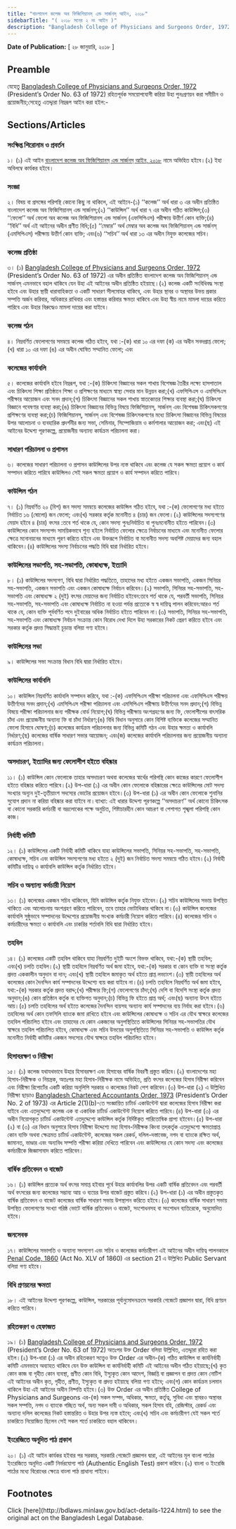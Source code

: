```yaml
---
title: "বাংলাদেশ কলেজ অব ফিজিশিয়ানস্ এন্ড সার্জনস্ আইন, ২০১৮"
sidebarTitle: "( ২০১৮ সনের ২ নং আইন )"
description: "Bangladesh College of Physicians and Surgeons Order, 1972 রহিতপূর্বক সময়োপযোগী করিয়া উহা পুনঃপ্রণয়নকল্পে প্রণীত আইন"
---
```


**Date of Publication:** [ ২৮ জানুয়ারি, ২০১৮ ]

## Preamble

যেহেতু [Bangladesh College of Physicians and Surgeons Order, 1972](/laws/volume-15/act-395 "Bangladesh College of Physicians and Surgeons Order, 1972 ") (President’s Order No. 63 of 1972) রহিতপূর্বক সময়োপযোগী করিয়া উহা পুনঃপ্রণয়ন করা সমীচীন ও প্রয়োজনীয়;সেহেতু এতদ্দ্বারা নিম্নরূপ আইন করা হইল:-

## Sections/Articles

### সংক্ষিপ্ত শিরোনাম ও প্রবর্তন

১। (১) এই আইন [বাংলাদেশ কলেজ অব ফিজিশিয়ানস্ এন্ড সার্জনস্ আইন, ২০১৮](/laws/volume-48/act-1224 "বাংলাদেশ কলেজ অব ফিজিশিয়ানস্ এন্ড সার্জনস্ আইন, ২০১৮") নামে অভিহিত হইবে।(২) ইহা অবিলম্বে কার্যকর হইবে।

### সংজ্ঞা

২। বিষয় বা প্রসঙ্গের পরিপন্থি কোনো কিছু না থাকিলে, এই আইনে-(১) ‘‘কলেজ’’ অর্থ ধারা ৩ এর অধীন প্রতিষ্ঠিত বাংলাদেশ কলেজ অব ফিজিশিয়ানস্ এন্ড সার্জনস্;(২) ‘‘কাউন্সিল’’ অর্থ ধারা ৭ এর অধীন গঠিত কাউন্সিল;(৩) ‘‘ফেলো’’ অর্থ ফেলো অব কলেজ অব ফিজিশিয়ানস্ এন্ড সার্জনস্ (এফসিপিএস) পরীক্ষায় উত্তীর্ণ কোন ব্যক্তি;(৪) ‘‘বিধি’’ অর্থ এই আইনের অধীন প্রণীত বিধি;(৫) ‘‘মেম্বার’’ অর্থ মেম্বার অব কলেজ অব ফিজিশিয়ানস্ এন্ড সার্জনস্ (এমসিপিএস) পরীক্ষায় উত্তীর্ণ কোন ব্যক্তি; এবং(৬) ‘‘সচিব’’ অর্থ ধারা ১৩ এর অধীন নিযুক্ত কলেজের সচিব।

### কলেজ প্রতিষ্ঠা

৩। (১) [Bangladesh College of Physicians and Surgeons Order, 1972](/laws/volume-15/act-395 "Bangladesh College of Physicians and Surgeons Order, 1972 ") (President’s Order No. 63 of 1972) এর অধীন প্রতিষ্ঠিত বাংলাদেশ কলেজ অব ফিজিশিয়ানস্ এন্ড সার্জনস্ এমনভাবে বহাল থাকিবে যেন উহা এই আইনের অধীন প্রতিষ্ঠিত হইয়াছে।(২) কলেজ একটি সংবিধিবদ্ধ সংস্থা হইবে এবং উহার স্থায়ী ধারাবাহিকতা ও একটি সাধারণ সীলমোহর থাকিবে, এবং উহার স্থাবর ও অস্থাবর উভয় প্রকার সম্পত্তি অর্জন করিবার, অধিকারে রাখিবার এবং হস্তান্তর করিবার ক্ষমতা থাকিবে এবং উহা স্বীয় নামে মামলা দায়ের করিতে পারিবে এবং উহার বিরুদ্ধেও মামলা দায়ের করা যাইবে।

### কলেজ গঠন

৪। নিম্নবর্ণিত ফেলোগণের সমন্বয়ে কলেজ গঠিত হইবে, যথা :-(ক) ধারা ১০ এর দফা (ক) এর অধীন সনদপ্রাপ্ত ফেলো;(খ) ধারা ১০ এর দফা (ঙ) এর অধীন ঘোষিত সম্মানিত ফেলো; এবং

### কলেজের কার্যাবলি

৫। কলেজের কার্যাবলি হইবে নিম্নরূপ, যথা :-(ক) চিকিৎসা বিজ্ঞানের সকল শাখায় বিশেষজ্ঞ তৈরীর লক্ষ্যে হাসপাতাল এবং চিকিৎসা শিক্ষা প্রতিষ্ঠানে শিক্ষা ও প্রশিক্ষণের মাধ্যমে স্বাস্থ্য সেবার মান উন্নয়ন করা;(খ) এফসিপিএস ও এমসিপিএস পরীক্ষার আয়োজন এবং সনদ প্রদান;(গ) চিকিৎসা বিজ্ঞানের সকল শাখায় স্নাতকোত্তর শিক্ষার ব্যবস্থা করা;(ঘ) চিকিৎসা বিজ্ঞানে গবেষণার ব্যবস্থা করা;(ঙ) চিকিৎসা বিজ্ঞানের বিভিন্ন বিষয়ে ফিজিশিয়ানস্, সার্জনস্ এবং বিশেষজ্ঞ চিকিৎসকগণের প্রশিক্ষণের ব্যবস্থা করা;(চ) ফিজিশিয়ানস্, সার্জনস্ এবং বিশেষজ্ঞ চিকিৎসকগণের মধ্যে চিকিৎসা বিজ্ঞানের বিভিন্ন বিষয়ের উপর আলোচনা ও ব্যবহারিক প্রদর্শনীর জন্য সভা, সেমিনার, সিম্পোজিয়াম ও কর্মশালার আয়োজন করা; এবং(ছ) এই আইনের উদ্দেশ্য পূরণকল্পে, প্রয়োজনীয় অন্যান্য কার্যক্রম পরিচালনা করা।

### সাধারণ পরিচালনা ও প্রশাসন

৬। কলেজের সাধারণ পরিচালনা ও প্রশাসন কাউন্সিলের উপর ন্যস্ত থাকিবে এবং কলেজ যে সকল ক্ষমতা প্রয়োগ ও কার্য সম্পাদন করিতে পারিবে কাউন্সিলও সেই সকল ক্ষমতা প্রয়োগ ও কার্য সম্পাদন করিতে পারিবে।

### কাউন্সিল গঠন

৭। (১) নিম্নবর্ণিত ২০ (বিশ) জন সদস্য সমন্বয়ে কলেজের কাউন্সিল গঠিত হইবে, যথা :-(ক) ফেলোগণের মধ্য হইতে নির্বাচিত ১৬ (ষোলো) জন ফেলো; এবং(খ) সরকার কর্তৃক মনোনীত ৪ (চার) জন ফেলো।(২) কাউন্সিলের সদস্যগণের মেয়াদ হইবে ৪ (চার) বৎসর :তবে শর্ত থাকে যে, কোন সদস্য পুনঃনির্বাচিত বা পুনঃমনোনীত হইতে পারিবেন।(৩) কাউন্সিলের কোন সদস্যপদ সাময়িকভাবে শূন্য হইলে নির্বাচিত ফেলোর ক্ষেত্রে নির্বাচনের মাধ্যমে এবং মনোনীত ফেলোর ক্ষেত্রে মনোনয়নের মাধ্যমে পূরণ করিতে হইবে এবং উক্তরূপে নির্বাচিত বা মনোনীত সদস্য অবশিষ্ট মেয়াদের জন্য বহাল থাকিবেন।(৪) কাউন্সিলের সদস্য নির্বাচনের পদ্ধতি বিধি দ্বারা নির্ধারিত হইবে।

### কাউন্সিলের সভাপতি, সহ-সভাপতি, কোষাধ্যক্ষ, ইত্যাদি

৮। (১) কাউন্সিলের সদস্যগণ, বিধি দ্বারা নির্ধারিত পদ্ধতিতে, তাহাদের মধ্য হইতে একজন সভাপতি, একজন সিনিয়র সহ-সভাপতি, একজন সভাপতি এবং একজন কোষাধ্যক্ষ নির্বাচন করিবেন।(২) সভাপতি, সিনিয়র সহ-সভাপতি, সহ-সভাপতি এবং কোষাধ্যক্ষ ২ (দুই) বৎসর মেয়াদের জন্য নির্বাচিত হইবেন:তবে শর্ত থাকে যে, পরবর্তী সভাপতি, সিনিয়র সহ-সভাপতি, সহ-সভাপতি এবং কোষাধ্যক্ষ নির্বাচিত না হওয়া পর্যন্ত প্রত্যেকে স্ব স্ব দায়িত্ব পালন করিবেন:আরও শর্ত থাকে যে, কোন ব্যক্তি পূর্ববর্ণিত পদে দুইবারের অধিক নির্বাচিত হইতে পারিবেন না।(৩) সভাপতি, সিনিয়র সহ-সভাপতি, সহ-সভাপতি এবং কোষাধ্যক্ষ নির্বাচন সংক্রান্ত কোন বিরোধ দেখা দিলে উহা সরকারের নিকট প্রেরণ করিতে হইবে এবং সরকার কর্তৃক প্রদত্ত সিদ্ধান্তই চূড়ান্ত বলিয়া গণ্য হইবে।

### কাউন্সিলের সভা

৯। কাউন্সিলের সভা সংক্রান্ত বিধান বিধি দ্বারা নির্ধারিত হইবে।

### কাউন্সিলের কার্যাবলি

১০। কাউন্সিল নিম্নবর্ণিত কার্যাবলি সম্পাদন করিবে, যথা :-(ক) এফসিপিএস পরীক্ষা পরিচালনা এবং এফসিপিএস পরীক্ষয় উত্তীর্ণদের সনদ প্রদান;(খ) এমসিপিএস পরীক্ষা পরিচালনা এবং এমসিপিএস পরীক্ষায় উত্তীর্ণদের সনদ প্রদান;(গ) বিভিন্ন বিষয়ে পরীক্ষা পরিচালনার জন্য পরীক্ষক বোর্ড নিয়োগ;(ঘ) বিভিন্ন পরীক্ষায় অংশগ্রহণের জন্য ফি, ফেলোশীপের বাৎসরিক চাঁদা এবং প্রয়োজনীয় অন্যান্য ফি বা চাঁদা নির্ধারণ;(ঙ) বিধি বিধান অনুসারে কোন বিশিষ্ট ব্যক্তিকে কলেজের সম্মানিত ফেলো হিসাবে ঘোষণা;(চ) কলেজের কার্যক্রম পরিচালনার জন্য বিভিন্ন কমিটি গঠন এবং উহার ক্ষমতা ও কার্যাবলি নির্ধারণ;(ছ) কলেজের বার্ষিক সাধারণ সভার আয়োজন; এবং(জ) কলেজের কার্যাবলি পরিচালনার জন্য প্রয়োজনীয় অন্যান্য কার্যক্রম পরিচালনা।

### অসদাচরণ, ইত্যাদির জন্য ফেলোশীপ হইতে বহিষ্কার

১১। (১) কাউন্সিল কোন ফেলোকে তাহার অসদাচরণ অথবা কলেজের স্বার্থের পরিপন্থি কোন কাজের কারণে ফেলোশীপ হইতে বহিষ্কার করিতে পারিবে।(২) উপ-ধারা (১) এর অধীন কোন ফেলোকে বহিষ্কারের ক্ষেত্রে কাউন্সিলের মোট সদস্য সংখ্যার অন্যূন দুই-তৃতীয়াংশ সদস্যের ভোটের প্রয়োজন হইবে।(৩) উপ-ধারা (১) এর অধীন কোন ফেলোকে শুনানির সুযোগ প্রদান না করিয়া বহিষ্কার করা যাইবে না।ব্যাখ্যা: এই ধারার উদ্দেশ্য পূরণকল্পে ‘‘অসদাচরণ’’ অর্থ কোনো চিকিৎসক বা কোনো সরকারি কর্মচারী বা ভদ্রলোকের পক্ষে অনুচিত, শিষ্টাচারহীন কোন আচরণ বা পেশাগত শৃঙ্খলা পরিপন্থি কোন কাজ।

### নির্বাহী কমিটি

১২। (১) কাউন্সিলের একটি নির্বাহী কমিটি থাকিবে যাহা কাউন্সিলের সভাপতি, সিনিয়র সহ-সভাপতি, সহ-সভাপতি, কোষাধ্যক্ষ, সচিব এবং কাউন্সিল সদস্যগণের মধ্য হইতে ২ (দুই) জন নির্বাচিত সদস্য সমন্বয়ে গঠিত হইবে।(২) নির্বাহী কমিটির দায়িত্ব ও কার্যাবলি কাউন্সিল কর্তৃক নির্ধারিত হইবে।

### সচিব ও অন্যান্য কর্মচারী নিয়োগ

১৩। (১) কলেজের একজন সচিব থাকিবেন, যিনি কাউন্সিল কর্তৃক নিযুক্ত হইবেন।(২) সচিব কাউন্সিলের সভায় উপস্থিত থাকিতে এবং আলোচনায় অংশগ্রহণ করিতে পারিবেন, তবে তাহার ভোটাধিকার থাকিবে না।(৩) কাউন্সিল কলেজের কার্যাবলি সুষ্ঠুভাবে সম্পাদনের উদ্দেশ্যের প্রয়োজনীয় সংখ্যক কর্মচারী নিয়োগ করিতে পারিবে।(৪) কলেজের সচিব ও কর্মচারীদের ক্ষমতা ও কার্যাবলি এবং চাকরির শর্তাবলি বিধি দ্বারা নির্ধারিত হইবে।

### তহবিল

১৪। (১) কলেজের একটি তহবিল থাকিবে যাহা নিম্নবর্ণিত দুইটি অংশে বিভক্ত থাকিবে, যথা:-(ক) স্থায়ী তহবিল; এবং(খ) চলতি তহবিল।(২) স্থায়ী তহবিলে নিম্নবর্ণিত অর্থ জমা হইবে, যথা:-(ক) সরকার বা কোন ব্যক্তি বা সংস্থা কর্তৃক প্রদত্ত এককালীন অনুদান বা দান; এবং(খ) স্থায়ী তহবিলে জমাকৃত অর্থ হইতে প্রাপ্ত লভ্যাংশ।(৩) স্থায়ী তহবিলের অর্থ কলেজের কোন দৈনন্দিন কার্য সম্পাদনের উদ্দেশ্যে ব্যয় করা যাইবে না।(৪) চলতি তহবিলে নিম্নবর্ণিত অর্থ জমা হইবে, যথা:-(ক) সরকার কর্তৃক প্রদত্ত বরাদ্দ;(খ) পরীক্ষার ফি;(গ) ফেলোগণের চাঁদা;(ঘ) দেশি বা বিদেশি সংস্থা কর্তৃক প্রদত্ত অনুদান;(ঙ) কোন প্রতিষ্ঠান কর্তৃক বা ব্যক্তিগত অনুদান;(চ) বিভিন্ন ফি হইতে প্রাপ্ত অর্থ; এবং(ছ) অন্যান্য উৎস হইতে আয়।(৫) চলতি তহবিলের অর্থ হইতে কলেজের দৈনন্দিন ব্যয়সহ অন্যান্য কার্য সম্পাদনের ব্যয় নির্বাহ করা হইবে।(৬) তহবিলের অর্থ কোন তফসিলি ব্যাংকে জমা রাখিতে হইবে এবং কাউন্সিলের কোষাধ্যক্ষ ও সচিব এর যৌথ স্বাক্ষরে কলেজের তহবিল পরিচালিত হইবে এবং তাহাদের যে কোন একজনের অনুপস্থিতিতে কাউন্সিলের সিনিয়র সহ-সভাপতির যৌথ স্বাক্ষরে তহবিল পরিচালিত হইবে, কোষাধ্যক্ষ এবং সচিব উভয়ের অনুপস্থিতিতে সিনিয়র সহ-সভাপতি ও কাউন্সিল কর্তৃক মনোনীত নির্বাহী কমিটির একজন সদস্যের যৌথ স্বাক্ষরে তহবিল পরিচালিত হইবে।

### হিসাবরক্ষণ ও নিরীক্ষা

১৫। (১) কলেজ যথাযথভাবে উহার হিসাবরক্ষণ এবং হিসাবের বার্ষিক বিবরণী প্রস্তুত করিবে।(২) বাংলাদেশের মহা হিসাব-নিরীক্ষক ও নিয়ন্ত্রক, অতঃপর মহা হিসাব-নিরীক্ষক নামে অভিহিত, প্রতি বৎসর কলেজের হিসাব নিরীক্ষা করিবেন এবং নিরীক্ষা রিপোর্টের একটি করিয়া অনুলিপি সরকার ও কলেজের নিকট পেশ করিবেন।(৩) উপ-ধারা (২) এ উল্লিখিত নিরীক্ষা ছাড়াও [Bangladesh Chartered Accountants Order, 1973](/laws/volume-18/act-442 "Bangladesh Chartered Accountants Order, 1973 ") (President’s Order No. 2 of 1973) এর Article 2(1)(b)-তে সংজ্ঞায়িত চার্টার্ড একাউন্টেন্ট দ্বারা কলেজের হিসাব নিরীক্ষা করা যাইবে এবং এতদুদ্দেশ্যে কলেজ এক বা একাধিক চার্টার্ড একাউন্টেন্ট নিয়োগ করিতে পারিবে।(৪) উপ-ধারা (৩) এর অধীন নিয়োগকৃত চার্টার্ড একাউন্টেন্ট এতদুদ্দেশ্যে কাউন্সিল কর্তৃক নির্দিষ্টকৃত পারিতোষিক প্রাপ্য হইবেন।(৫) উপ-ধারা (২) বা (৩) এর বিধান অনুসারে হিসাব নিরীক্ষা উদ্দেশ্যে মহা হিসাব-নিরীক্ষক কিংবা তদ্‌কর্তৃক এতদুদ্দেশ্যে ক্ষমতাপ্রাপ্ত কোন ব্যক্তি অথবা ক্ষেত্রমত চার্টার্ড একাউন্টেন্ট, কলেজের সকল রেকর্ড, দলিল-দস্তাবেজ, নগদ বা ব্যাংকে রক্ষিত অর্থ, জামানত, ভাণ্ডার এবং অন্যবিধ সম্পত্তি পরীক্ষা করিয়া দেখিতে পারিবেন এবং কাউন্সিলের যে কোন সদস্য এবং কলেজের কর্মচারীকে জিজ্ঞাসাবাদ করিতে পারিবেন।

### বার্ষিক প্রতিবেদন ও বাজেট

১৬। (১) কাউন্সিল প্রত্যেক অর্থ বৎসর সমাপ্ত হইবার পূর্বে উহার কার্যাবলির উপর একটি বার্ষিক প্রতিবেদন এবং পরবর্তী অর্থ বৎসরের জন্য কলেজের সম্ভাব্য আয় ও ব্যয়ের উপর বাজেট প্রস্তুত করিবে।(২) উপ-ধারা (১) এর অধীন প্রস্তুতকৃত বার্ষিক প্রতিবেদন ও বাজেট কলেজের বার্ষিক সাধারণ সভায় উপস্থাপন করিতে হইবে।(৩) কলেজের বার্ষিক সাধারণ সভায় উপস্থিত ফেলোগণের সংখ্যা গরিষ্ঠ ভোটে বার্ষিক প্রতিবেদন ও বাজেট, সংশোধনসহ বা সংশোধন ব্যতিরেকে, অনুমোদিত হইবে।

### জনসেবক

১৭। কাউন্সিলের সভাপতি ও অন্যান্য সদস্যগণ এবং সচিব ও কলেজের কর্মচারীগণ এই আইনের অধীন দায়িত্ব পালনকালে [Penal Code, 1860](/laws/volume-1/act-11 "Penal Code, 1860") (Act No. XLV of 1860) এর section 21 এ উল্লিখিত Public Servant বলিয়া গণ্য হইবে।

### বিধি প্রণয়নের ক্ষমতা

১৮। এই আইনের উদ্দেশ্য পূরণকল্পে, কাউন্সিল, সরকারের পূর্বানুমোদনক্রমে সরকারি গেজেটে প্রজ্ঞাপন দ্বারা, বিধি প্রণয়ন করিতে পারিবে।

### রহিতকরণ ও হেফাজত

১৯। (১) [Bangladesh College of Physicians and Surgeons Order, 1972](/laws/volume-15/act-395 "Bangladesh College of Physicians and Surgeons Order, 1972 ") (President’s Order No. 63 of 1972) অতঃপর উক্ত Order বলিয়া উল্লিখিত, এতদ্দ্বারা রহিত করা হইল।(২) উপ-ধারা (১) এর অধীন রহিতকরণ সত্ত্বেও উক্ত Order এর অধীন-(ক) গঠিত কাউন্সিল বা কার্যনির্বাহী কমিটি এমনভাবে অব্যাহত থাকিবে যেন উক্ত কাউন্সিল বা কার্যনির্বাহী কমিটি এই আইনের অধীন গঠিত হইয়াছে;(খ) কৃত কোন কাজ বা গৃহীত কোন ব্যবস্থা, প্রণীত কোন বিধি, ইস্যুকৃত কোন আদেশ, বিজ্ঞপ্তি বা প্রজ্ঞাপন বা প্রদত্ত কোন নোটিশ এই আইনের অধীন কৃত, গৃহীত, প্রণীত, ইস্যুকৃত বা প্রদত্ত হইয়াছে বলিয়া গণ্য হইবে; এবং(গ) কোন কার্যক্রম চলমান থাকিলে উহা এই আইনের অধীন নিষ্পত্তি হইবে।(৩) উক্ত Order এর অধীন প্রতিষ্ঠিত College of Physicians and Surgeons এর-(ক) সকল সম্পদ, অধিকার, ক্ষমতা, কর্তৃত্ব, সুবিধা এবং স্থাবরও অস্থাবর সকল সম্পত্তি, নগদ ও ব্যাংকে গচ্ছিত অর্থ, অন্য সকল দাবী ও অধিকার, সকল হিসাব বহি, রেজিস্টার, রেকর্ড এবং অন্যান্য দলিল কলেজের নিকট হস্তান্তরিত ও উহার উপর ন্যস্ত হইবে; এবং(খ) সচিব এবং কর্মচারীগণ যেই সকল শর্তে চাকরিতে নিয়োজিত ছিলেন সেই সকল শর্তে চাকরিতে বহাল থাকিবেন।

### ইংরেজিতে অনূদিত পাঠ প্রকাশ

২০। (১) এই আইন কার্যকর হইবার পর সরকার, সরকারি গেজেটে প্রজ্ঞাপন দ্বারা, এই আইনের মূল বাংলা পাঠের ইংরেজিতে অনূদিত একটি নির্ভরযোগ্য পাঠ (Authentic English Test) প্রকাশ করিবে।(২) বাংলা ও ইংরেজি পাঠের মধ্যে বিরোধের ক্ষেত্রে বাংলা পাঠ প্রাধান্য পাইবে।

## Footnotes

<Note>
  Click [here](http://bdlaws.minlaw.gov.bd/act-details-1224.html) to see the original act on the Bangladesh Legal Database.
</Note>
